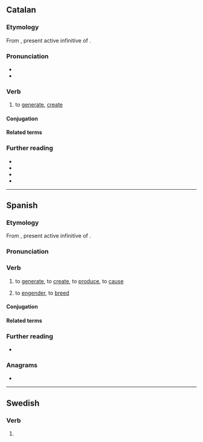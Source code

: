 ==Catalan==

===Etymology===
{{root|ca|ine-pro|*ǵenh₁-}}
From {{der|ca|la|generāre}}, present active infinitive of {{m|la|generō}}.

===Pronunciation===
* {{ca-IPA}}
* {{rhymes|ca|a(ɾ)|s=3}}

===Verb===
{{ca-verb}}

# to [[generate]], [[create]]

====Conjugation====
{{ca-conj-ar|gener}}

====Related terms====
{{rel4|ca
|generació
|generador
|generatiu
|regenerar
}}

===Further reading===
* {{R:IEC2}}
* {{R:GDLC}}
* {{R:DNV}}
* {{R:DCVB}}

----

==Spanish==

===Etymology===
{{root|es|ine-pro|*ǵenh₁-}}
From {{der|es|la|generāre}}, present active infinitive of {{m|la|generō}}.

===Pronunciation===
{{es-IPA}}

===Verb===
{{es-verb}}

# to [[generate]], to [[create]], to [[produce]], to [[cause]]
#: {{uxi|es|Una política de Estado para '''generar''' riqueza|A state policy to create wealth}}
#: {{syn|es|crear}}
# {{lb|es|figurative}} to [[engender]], to [[breed]]
#: {{uxi|es|El sufrimiento  '''genera''' frecuentemente una especie de resiliencia.|Suffering often '''engenders''' a kind of resilience.}}

====Conjugation====
{{es-conj}}

====Related terms====
{{col4|es
|generación
|generador
|generativo
|regenerar
}}

===Further reading===
* {{R:es:DRAE}}

===Anagrams===
* {{anagrams|es|a=aeegnrr|negrera|renegar}}

----

==Swedish==

===Verb===
{{head|sv|verb form}}

# {{sv-verb-form-pre|genera}}